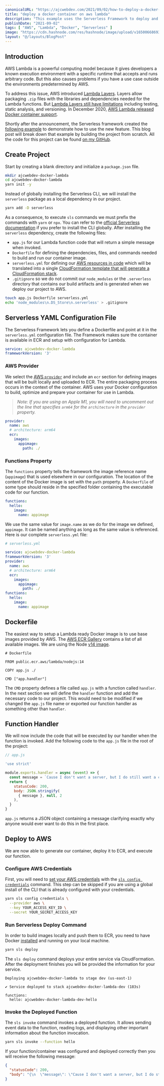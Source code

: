 ```yaml
---
canonicalURL: "https://ajcwebdev.com/2021/09/02/how-to-deploy-a-docker-container-on-aws-lambda"
title: "deploy a docker container on aws lambda"
description: "This example uses the Serverless Framework to deploy and query a Node.js server running in a Docker container on AWS Lambda."
publishDate: "2021-09-02"
tags: [ "AWS", "Lambda", "Docker", "Serverless" ]
image: "https://cdn.hashnode.com/res/hashnode/image/upload/v1650066869358/eu54NWisn.png"
layout: "@/layouts/BlogPost"
---
```


## Introduction

AWS Lambda is a powerful computing model because it gives developers a known execution environment with a specific runtime that accepts and runs arbitrary code. But this also causes problems if you have a use case outside the environments predetermined by AWS.

To address this issue, AWS introduced [Lambda Layers](https://docs.aws.amazon.com/lambda/latest/dg/configuration-layers.html). Layers allow packaging `.zip` files with the libraries and dependencies needed for the Lambda functions. But [Lambda Layers still have limitations](https://lumigo.io/blog/lambda-layers-when-to-use-it/) including testing, static analysis, and versioning. In December 2020, [AWS Lambda released Docker container support](https://aws.amazon.com/blogs/aws/new-for-aws-lambda-container-image-support/).

Shortly after the announcement, the Serverless framework created the [following example](https://www.serverless.com/blog/container-support-for-lambda) to demonstrate how to use the new feature. This blog post will break down that example by building the project from scratch. All the code for this project can be found [on my GitHub](https://github.com/ajcwebdev/ajcwebdev-docker-lambda).

## Create Project

Start by creating a blank directory and initialize a `package.json` file.

```bash
mkdir ajcwebdev-docker-lambda
cd ajcwebdev-docker-lambda
yarn init -y
```

Instead of globally installing the Serverless CLI, we will install the `serverless` package as a local dependency in our project.

```bash
yarn add -D serverless
```

As a consequence, to execute `sls` commands we must prefix the commands with `yarn` or `npx`. You can refer to the [official Serverless documentation](https://www.serverless.com/framework/docs/getting-started) if you prefer to install the CLI globally. After installing the `serverless` dependency, create the following files:
* `app.js` for our Lambda function code that will return a simple message when invoked.
* `Dockerfile` for defining the dependencies, files, and commands needed to build and run our container image.
* `serverless.yml` for defining our [AWS resources in code](https://www.serverless.com/framework/docs/providers/aws/guide/services#serverlessyml) which will be translated into a single [CloudFormation template that will generate a CloudFormation stack](https://www.serverless.com/framework/docs/providers/aws/guide/resources).
* `.gitignore` so we do not commit our `node_modules` or the `.serverless` directory that contains our build artifacts and is generated when we deploy our project to AWS.

```bash
touch app.js Dockerfile serverless.yml
echo 'node_modules\n.DS_Store\n.serverless' > .gitignore
```

## Serverless YAML Configuration File

The Serverless Framework lets you define a Dockerfile and point at it in the `serverless.yml` configuration file. The Framework makes sure the container is available in ECR and setup with configuration for Lambda.

```yaml
service: ajcwebdev-docker-lambda
frameworkVersion: '3'
```

### AWS Provider

We select the [AWS `provider`](https://www.serverless.com/framework/docs/providers/aws) and include an `ecr` section for defining images that will be built locally and uploaded to ECR. The entire packaging process occurs in the context of the container. AWS uses your Docker configuration to build, optimize and prepare your container for use in Lambda.

> *Note: If you are using an Apple M1, you will need to uncomment out the line that specifies `arm64` for the `architecture` in the `provider` property.*

```yaml
provider:
  name: aws
  # architecture: arm64
  ecr:
    images:
      appimage:
        path: ./
```

### Functions Property

The `functions` property tells the framework the image reference name (`appimage`) that is used elsewhere in our configuration. The location of the content of the Docker image is set with the `path` property. A `Dockerfile` of some type should reside in the specified folder containing the executable code for our function.

```yaml
functions:
  hello:
    image:
      name: appimage
```

We use the same value for `image.name` as we do for the image we defined, `appimage`. It can be named anything as long as the same value is referenced. Here is our complete `serverless.yml` file:

```yaml
# serverless.yml

service: ajcwebdev-docker-lambda
frameworkVersion: '3'
provider:
  name: aws
  # architecture: arm64
  ecr:
    images:
      appimage:
        path: ./
functions:
  hello:
    image:
      name: appimage
```

## Dockerfile

The easiest way to setup a Lambda ready Docker image is to use base images provided by AWS. The [AWS ECR Gallery](https://gallery.ecr.aws/) contains a list of all available images. We are using the Node [v14 image](https://gallery.ecr.aws/lambda/nodejs).

```docker
# Dockerfile

FROM public.ecr.aws/lambda/nodejs:14

COPY app.js ./

CMD ["app.handler"]
```

The `CMD` property defines a file called `app.js` with a function called `handler`. In the next section we will define the `handler` function and add the necessary code to our project. This would need to be modified if we changed the `app.js` file name or exported our function handler as something other than `handler`.

## Function Handler

We will now include the code that will be executed by our handler when the function is invoked. Add the following code to the `app.js` file in the root of the project:

```js
// app.js

'use strict'

module.exports.handler = async (event) => {
  const message = `Cause I don't want a server, but I do still want a container`
  return {
    statusCode: 200,
    body: JSON.stringify(
      { message }, null, 2
    ),
  }
}
```

`app.js` returns a JSON object containing a message clarifying exactly why anyone would ever want to do this in the first place.

## Deploy to AWS

We are now able to generate our container, deploy it to ECR, and execute our function.

### Configure AWS Credentials

First, you will need to [set your AWS credentials](https://www.serverless.com/framework/docs/providers/aws/guide/credentials/#using-aws-access-keys) with the [`sls config credentials`](https://www.serverless.com/framework/docs/providers/aws/cli-reference/config-credentials) command. This step can be skipped if you are using a global install of the CLI that is already configured with your credentials.

```bash
yarn sls config credentials \
  --provider aws \
  --key YOUR_ACCESS_KEY_ID \
  --secret YOUR_SECRET_ACCESS_KEY
```

### Run Serverless Deploy Command

In order to build images locally and push them to ECR, you need to have Docker [installed](https://docs.docker.com/get-docker/) and running on your local machine.

```bash
yarn sls deploy
```

The `sls deploy` command deploys your entire service via CloudFormation. After the deployment finishes you will be provided the information for your service.

```
Deploying ajcwebdev-docker-lambda to stage dev (us-east-1)

✔ Service deployed to stack ajcwebdev-docker-lambda-dev (183s)

functions:
  hello: ajcwebdev-docker-lambda-dev-hello
```

### Invoke the Deployed Function

The `sls invoke` command invokes a deployed function. It allows sending event data to the function, reading logs, and displaying other important information about the function invocation.

```bash
yarn sls invoke --function hello
```

If your function/container was configured and deployed correctly then you will receive the following message:

```json
{
  "statusCode": 200,
  "body": "{\n  \"message\": \"Cause I don't want a server, but I do still want a container\"\n}"
}
```